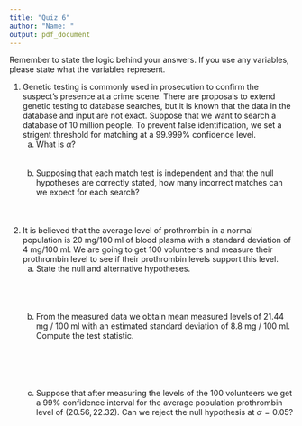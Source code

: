 ```yaml
---
title: "Quiz 6"
author: "Name: "
output: pdf_document
---
```


Remember to state the logic behind your answers.  If you use any variables, please state what the variables represent.

1.  Genetic testing is commonly used in prosecution to confirm the suspect's presence at a crime scene.  There are proposals to extend genetic testing to database searches, but it is known that the data in the database and input are not exact.  Suppose that we want to search a database of 10 million people.  To prevent false identification, we set a strigent threshold for matching at a $99.999 \%$ confidence level.  
    a.  What is $\alpha$?
    \
    \
    \
    b. Supposing that each match test is independent and that the null hypotheses are correctly stated, how many incorrect matches can we expect for each search?
    \
    \
    \
    \
3.  It is believed that the average level of prothrombin in a normal population is 20 mg/100 ml of blood plasma with a standard deviation of 4 mg/100 ml.  We are going to get 100 volunteers and measure their prothrombin level to see if their prothrombin levels support this level.  
    a.  State the null and alternative hypotheses.
    \
   \
   \
   \
   \
    b. From the measured data we obtain mean measured levels of 21.44 mg / 100 ml with an estimated standard deviation of 8.8 mg / 100 ml.  Compute the test statistic.
    \
    \
    \
    \
    \
    \
    c. Suppose that after measuring the levels of the 100 volunteers we get a $99 \%$ confidence interval for the average population prothrombin level of $(20.56, 22.32)$.  Can we reject the null hypothesis at $\alpha = 0.05$?

